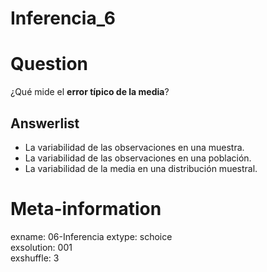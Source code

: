 # Inferencia_6

Question
========

¿Qué mide el **error típico de la media**?

Answerlist
----------

* La variabilidad de las observaciones en una muestra.  
* La variabilidad de las observaciones en una población.  
* La variabilidad de la media en una distribución muestral.  

Meta-information
================
exname: 06-Inferencia
extype: schoice  
exsolution: 001  
exshuffle: 3  

